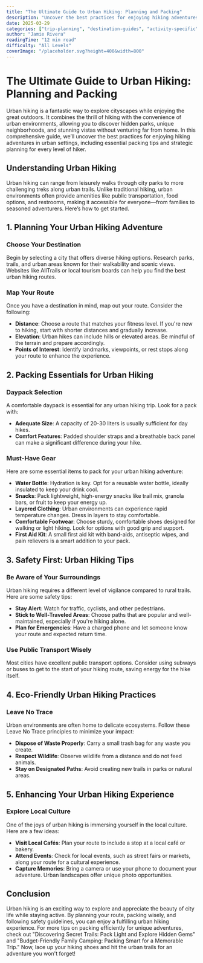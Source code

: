 ```yaml
---
title: "The Ultimate Guide to Urban Hiking: Planning and Packing"
description: "Uncover the best practices for enjoying hiking adventures in urban settings, including packing tips and planning strategies."
date: 2025-03-29
categories: ["trip-planning", "destination-guides", "activity-specific"]
author: "Jamie Rivera"
readingTime: "12 min read"
difficulty: "All Levels"
coverImage: "/placeholder.svg?height=400&width=800"
---
```


# The Ultimate Guide to Urban Hiking: Planning and Packing

Urban hiking is a fantastic way to explore cityscapes while enjoying the great outdoors. It combines the thrill of hiking with the convenience of urban environments, allowing you to discover hidden parks, unique neighborhoods, and stunning vistas without venturing far from home. In this comprehensive guide, we’ll uncover the best practices for enjoying hiking adventures in urban settings, including essential packing tips and strategic planning for every level of hiker. 

## Understanding Urban Hiking

Urban hiking can range from leisurely walks through city parks to more challenging treks along urban trails. Unlike traditional hiking, urban environments often provide amenities like public transportation, food options, and restrooms, making it accessible for everyone—from families to seasoned adventurers. Here’s how to get started.

## 1. Planning Your Urban Hiking Adventure

### Choose Your Destination

Begin by selecting a city that offers diverse hiking options. Research parks, trails, and urban areas known for their walkability and scenic views. Websites like AllTrails or local tourism boards can help you find the best urban hiking routes.

### Map Your Route

Once you have a destination in mind, map out your route. Consider the following:

- **Distance**: Choose a route that matches your fitness level. If you're new to hiking, start with shorter distances and gradually increase.
- **Elevation**: Urban hikes can include hills or elevated areas. Be mindful of the terrain and prepare accordingly.
- **Points of Interest**: Identify landmarks, viewpoints, or rest stops along your route to enhance the experience.

## 2. Packing Essentials for Urban Hiking

### Daypack Selection

A comfortable daypack is essential for any urban hiking trip. Look for a pack with:

- **Adequate Size**: A capacity of 20-30 liters is usually sufficient for day hikes.
- **Comfort Features**: Padded shoulder straps and a breathable back panel can make a significant difference during your hike.

### Must-Have Gear

Here are some essential items to pack for your urban hiking adventure:

- **Water Bottle**: Hydration is key. Opt for a reusable water bottle, ideally insulated to keep your drink cool.
- **Snacks**: Pack lightweight, high-energy snacks like trail mix, granola bars, or fruit to keep your energy up.
- **Layered Clothing**: Urban environments can experience rapid temperature changes. Dress in layers to stay comfortable.
- **Comfortable Footwear**: Choose sturdy, comfortable shoes designed for walking or light hiking. Look for options with good grip and support.
- **First Aid Kit**: A small first aid kit with band-aids, antiseptic wipes, and pain relievers is a smart addition to your pack.

## 3. Safety First: Urban Hiking Tips

### Be Aware of Your Surroundings

Urban hiking requires a different level of vigilance compared to rural trails. Here are some safety tips:

- **Stay Alert**: Watch for traffic, cyclists, and other pedestrians.
- **Stick to Well-Traveled Areas**: Choose paths that are popular and well-maintained, especially if you're hiking alone.
- **Plan for Emergencies**: Have a charged phone and let someone know your route and expected return time.

### Use Public Transport Wisely

Most cities have excellent public transport options. Consider using subways or buses to get to the start of your hiking route, saving energy for the hike itself.

## 4. Eco-Friendly Urban Hiking Practices

### Leave No Trace

Urban environments are often home to delicate ecosystems. Follow these Leave No Trace principles to minimize your impact:

- **Dispose of Waste Properly**: Carry a small trash bag for any waste you create.
- **Respect Wildlife**: Observe wildlife from a distance and do not feed animals.
- **Stay on Designated Paths**: Avoid creating new trails in parks or natural areas.

## 5. Enhancing Your Urban Hiking Experience

### Explore Local Culture

One of the joys of urban hiking is immersing yourself in the local culture. Here are a few ideas:

- **Visit Local Cafés**: Plan your route to include a stop at a local café or bakery.
- **Attend Events**: Check for local events, such as street fairs or markets, along your route for a cultural experience.
- **Capture Memories**: Bring a camera or use your phone to document your adventure. Urban landscapes offer unique photo opportunities.

## Conclusion

Urban hiking is an exciting way to explore and appreciate the beauty of city life while staying active. By planning your route, packing wisely, and following safety guidelines, you can enjoy a fulfilling urban hiking experience. For more tips on packing efficiently for unique adventures, check out "Discovering Secret Trails: Pack Light and Explore Hidden Gems" and "Budget-Friendly Family Camping: Packing Smart for a Memorable Trip." Now, lace up your hiking shoes and hit the urban trails for an adventure you won't forget!